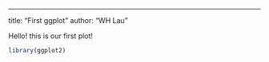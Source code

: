 ---
title: "First ggplot"
author: "WH Lau"

Hello! this is our first plot! 

```r
library(ggplot2)
```

